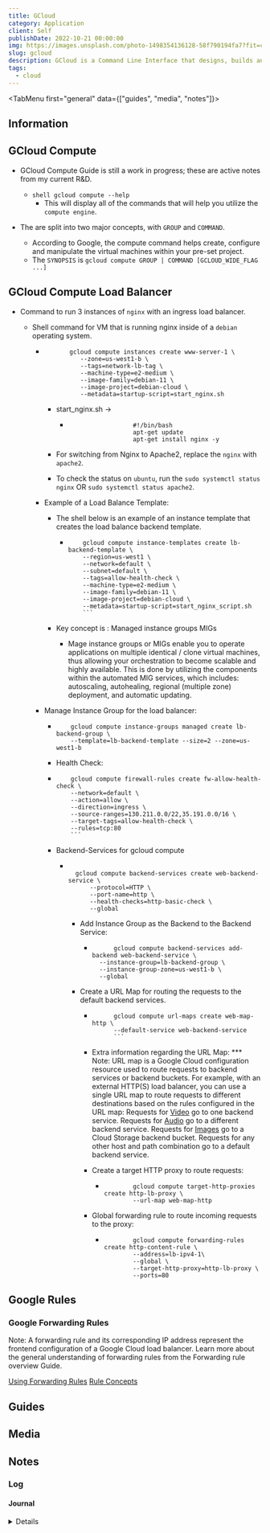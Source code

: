 ```yaml
---
title: GCloud
category: Application
client: Self
publishDate: 2022-10-21 00:00:00
img: https://images.unsplash.com/photo-1498354136128-58f790194fa7?fit=crop&w=1400&h=700&q=75
slug: gcloud
description: GCloud is a Command Line Interface that designs, builds and scales Google Cloud resources.  
tags:
  - cloud
---
```



<MDXLayer title={frontmatter.title} description={frontmatter.description}>
<Widget img={frontmatter.img} skeleton={false}>
<MDXJS>



<TabMenu first="general" data={["guides", "media", "notes"]}>

<TabData tail="block" data="general">

## Information

## GCloud Compute

- GCloud Compute Guide is still a work in progress; these are active notes from my current R&D.
  - ```shell gcloud compute --help```
    - This will display all of the commands that will help you utilize the `compute engine`.

- The are split into two major concepts, with `GROUP` and `COMMAND`.
  - According to Google, the compute command helps create, configure and manipulate the virtual machines within your pre-set project.
  - The `SYNOPSIS` is `gcloud compute GROUP | COMMAND [GCLOUD_WIDE_FLAG ...]`

## GCloud Compute Load Balancer

- Command to run 3 instances of `nginx` with an ingress load balancer.
  - Shell command for VM that is running nginx inside of a `debian` operating system.

    - ```shell
             gcloud compute instances create www-server-1 \
                --zone=us-west1-b \
                --tags=network-lb-tag \
                --machine-type=e2-medium \
                --image-family=debian-11 \
                --image-project=debian-cloud \
                --metadata=startup-script=start_nginx.sh
        ```

      - start_nginx.sh ->

        - ```shell
                            #!/bin/bash
                            apt-get update
                            apt-get install nginx -y
            ```

      - For switching from Nginx to Apache2, replace the `nginx` with `apache2`.
      - To check the status on `ubuntu`, run the `sudo systemctl status nginx` OR `sudo systemctl status apache2`.

    - Example of a Load Balance Template:
      - The shell below is an example of an instance template that creates the load balance backend template.

        - ```shell
              gcloud compute instance-templates create lb-backend-template \
              --region=us-west1 \
              --network=default \
              --subnet=default \
              --tags=allow-health-check \
              --machine-type=e2-medium \
              --image-family=debian-11 \
              --image-project=debian-cloud \
              --metadata=startup-script=start_nginx_script.sh
              ```

      - Key concept is : Managed instance groups MIGs
        - Mage instance groups or MIGs enable you to operate applications on multiple identical / clone virtual machines, thus allowing your orchestration to become scalable and highly available. This is done by utilizing the components within the automated MIG services, which includes: autoscaling, autohealing, regional (multiple zone) deployment, and automatic updating.
    - Manage Instance Group for the load balancer:

      - ```shell
            gcloud compute instance-groups managed create lb-backend-group \
            --template=lb-backend-template --size=2 --zone=us-west1-b 
          ```

      - Health Check:

      - ```shell
            gcloud compute firewall-rules create fw-allow-health-check \
            --network=default \
            --action=allow \
            --direction=ingress \
            --source-ranges=130.211.0.0/22,35.191.0.0/16 \
            --target-tags=allow-health-check \
            --rules=tcp:80
            ```

      - Backend-Services for gcloud compute

        - ```shell

            gcloud compute backend-services create web-backend-service \
                --protocol=HTTP \
                --port-name=http \
                --health-checks=http-basic-check \
                --global

            ```

          - Add Instance Group as the Backend to the Backend Service:

            - ```shell
                    gcloud compute backend-services add-backend web-backend-service \
                --instance-group=lb-backend-group \
                --instance-group-zone=us-west1-b \
                --global
                ```

          - Create a URL Map for routing the requests to the default backend services.

            - ```shell
                    gcloud compute url-maps create web-map-http \
                    --default-service web-backend-service
                    ```

            - Extra information regarding the URL Map:
                    *** Note: URL map is a Google Cloud configuration resource used to route requests to backend services or backend buckets. For example, with an external HTTP(S) load balancer, you can use a single URL map to route requests to different destinations based on the rules configured in the URL map:
                        Requests for [Video](https://example.com/video) go to one backend service.
                        Requests for [Audio](https://example.com/audio) go to a different backend service.
                        Requests for [Images](https://example.com/images) go to a Cloud Storage backend bucket.
                        Requests for any other host and path combination go to a default backend service.
            - Create a target HTTP proxy to route requests:

              - ```shell
                        gcloud compute target-http-proxies create http-lb-proxy \
                        --url-map web-map-http
                ```

            - Global forwarding rule to route incoming requests to the proxy:

              - ```shell
                        gcloud compute forwarding-rules create http-content-rule \
                        --address=lb-ipv4-1\
                        --global \
                        --target-http-proxy=http-lb-proxy \
                        --ports=80
                ```

## Google Rules

### Google Forwarding Rules

Note: A forwarding rule and its corresponding IP address represent the frontend configuration of a Google Cloud load balancer. Learn more about the general understanding of forwarding rules from the Forwarding rule overview Guide.

[Using Forwarding Rules](https://cloud.google.com/load-balancing/docs/using-forwarding-rules)
[Rule Concepts](https://cloud.google.com/load-balancing/docs/forwarding-rule-concepts)

</TabData>

<TabData data="guides">

## Guides

</TabData>

<TabData data="media">

## Media

</TabData>

<TabData data="notes">

## Notes

### Log

#### Journal

<Details data="2023-04-16">Updated GCloud with tabs. </Details>

</TabData>
</TabMenu>


</MDXJS>
</Widget>
</MDXLayer>